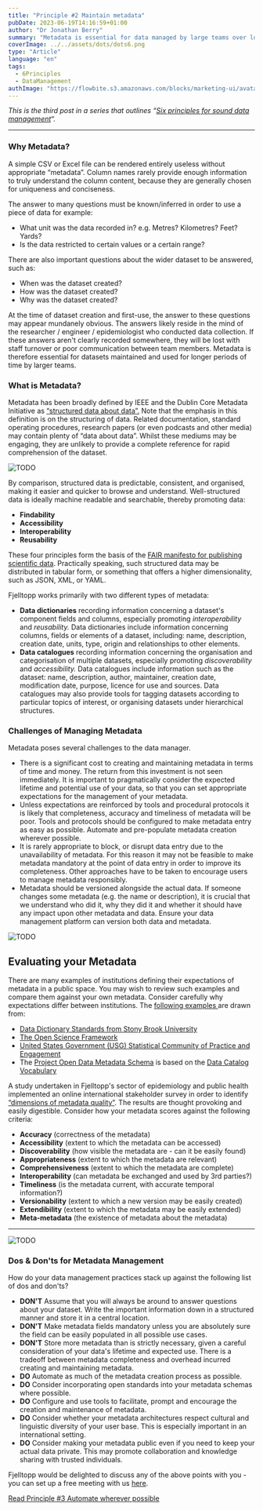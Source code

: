 ```yaml
---
title: "Principle #2 Maintain metadata"
pubDate: 2023-06-19T14:16:59+01:00
author: "Dr Jonathan Berry"
summary: "Metadata is essential for data managed by large teams over long periods. It ensures data is findable and reusable. "
coverImage: ../../assets/dots/dots6.png
type: "Article"
language: "en"
tags:
  - 6Principles
  - DataManagement
authImage: "https://flowbite.s3.amazonaws.com/blocks/marketing-ui/avatars/bonnie-green.png"
---
```


_This is the third post in a series that outlines “[Six principles for sound data management](/six-principles-of-sound-data-management/)“._

---

### Why Metadata?

A simple CSV or Excel file can be rendered entirely useless without appropriate “metadata”. Column names rarely provide enough information to truly understand the column content, because they are generally chosen for uniqueness and conciseness.

The answer to many questions must be known/inferred in order to use a piece of data for example:

- What unit was the data recorded in? e.g. Metres? Kilometres? Feet? Yards?
- Is the data restricted to certain values or a certain range?

There are also important questions about the wider dataset to be answered, such as:

- When was the dataset created?
- How was the dataset created?
- Why was the dataset created?

At the time of dataset creation and first-use, the answer to these questions may appear mundanely obvious. The answers likely reside in the mind of the researcher / engineer / epidemiologist who conducted data collection. If these answers aren't clearly recorded somewhere, they will be lost with staff turnover or poor communication between team members. Metadata is therefore essential for datasets maintained and used for longer periods of time by larger teams.

### What is Metadata?

Metadata has been broadly defined by IEEE and the Dublin Core Metadata Initiative as [“structured data about data”.](https://citeseerx.ist.psu.edu/viewdoc/download?doi=10.1.1.88.5042&rep=rep1&type=pdf) Note that the emphasis in this definition is on the structuring of data. Related documentation, standard operating procedures, research papers (or even podcasts and other media) may contain plenty of “data about data”. Whilst these mediums may be engaging, they are unlikely to provide a complete reference for rapid comprehension of the dataset.

<Image class="w-full md:w-1/3 md:float-left md:mr-5" src={dots5} alt="TODO" />

By comparison, structured data is predictable, consistent, and organised, making it easier and quicker to browse and understand. Well-structured data is ideally machine readable and searchable, thereby promoting data:

- **Findability**
- **Accessibility**
- **Interoperability**
- **Reusability**

These four principles form the basis of the [FAIR manifesto for publishing scientific data](https://www.go-fair.org/fair-principles/). Practically speaking, such structured data may be distributed in tabular form, or something that offers a higher dimensionality, such as JSON, XML, or YAML.

Fjelltopp works primarily with two different types of metadata:

- **Data dictionaries** recording information concerning a dataset's component fields and columns, especially promoting _interoperability_ and _reusability._ Data dictionaries include information concerning columns, fields or elements of a dataset, including: name, description, creation date, units, type, origin and relationships to other elements.
- **Data catalogues** recording information concerning the organisation and categorisation of multiple datasets, especially promoting _discoverability_ and _accessibility._ Data catalogues include information such as the dataset: name, description, author, maintainer, creation date, modification date, purpose, licence for use and sources. Data catalogues may also provide tools for tagging datasets according to particular topics of interest, or organising datasets under hierarchical structures.

### Challenges of Managing Metadata

Metadata poses several challenges to the data manager.

- There is a significant cost to creating and maintaining metadata in terms of time and money. The return from this investment is not seen immediately. It is important to pragmatically consider the expected lifetime and potential use of your data, so that you can set appropriate expectations for the management of your metadata.
- Unless expectations are reinforced by tools and procedural protocols it is likely that completeness, accuracy and timeliness of metadata will be poor. Tools and protocols should be configured to make metadata entry as easy as possible. Automate and pre-populate metadata creation wherever possible.
- It is rarely appropriate to block, or disrupt data entry due to the unavailability of metadata. For this reason it may not be feasible to make metadata mandatory at the point of data entry in order to improve its completeness. Other approaches have to be taken to encourage users to manage metadata responsibly.
- Metadata should be versioned alongside the actual data. If someone changes some metadata (e.g. the name or description), it is crucial that we understand who did it, why they did it and whether it should have any impact upon other metadata and data. Ensure your data management platform can version both data and metadata.

<Image class="w-ful py-5" src={mockUp3} alt="TODO" />

## Evaluating your Metadata

There are many examples of institutions defining their expectations of metadata in a public space. You may wish to review such examples and compare them against your own metadata. Consider carefully why expectations differ between institutions. The [following examples ](https://direct.mit.edu/dint/article/2/4/443/94892/The-Semantic-Data-Dictionary-An-Approach-for)are drawn from:

- [Data Dictionary Standards from Stony Brook University](https://www.stonybrook.edu/commcms/irpe/about/data_governance/_files/DataDictionaryStandards.pdf)
- [The Open Science Framework](https://help.osf.io/article/217-how-to-make-a-data-dictionary)
- [United States Government (USG) Statistical Community of Practice and Engagement](https://github.com/USG-SCOPE/data-dictionary/blob/gh-pages/Metadata-Scheme-for-Data-Dictionaries.md)
- The [Project Open Data Metadata Schema](https://project-open-data.cio.gov/v1.1/schema/) is based on the [Data Catalog Vocabulary](https://www.w3.org/TR/vocab-dcat-2/)

A study undertaken in Fjelltopp's sector of epidemiology and public health implemented an online international stakeholder survey in order to identify [“dimensions of metadata quality”](https://www.ncbi.nlm.nih.gov/pmc/articles/PMC5001774/). The results are thought provoking and easily digestible. Consider how your metadata scores against the following criteria:

- **Accuracy** (correctness of the metadata)
- **Accessibility** (extent to which the metadata can be accessed)
- **Discoverability** (how visible the metadata are - can it be easily found)
- **Appropriateness** (extent to which the metadata are relevant)
- **Comprehensiveness** (extent to which the metadata are complete)
- **Interoperability** (can metadata be exchanged and used by 3rd parties?)
- **Timeliness** (is the metadata current, with accurate temporal information?)
- **Versionability** (extent to which a new version may be easily created)
- **Extendibility** (extent to which the metadata may be easily extended)
- **Meta-metadata** (the existence of metadata about the metadata)

---

<Image class="h-200 w-full md:w-1/3 md: float-right md:ml-5 object-cover object-center" src={checklist} alt="TODO" />

### Dos & Don'ts for Metadata Management

How do your data management practices stack up against the following list of dos and don'ts?

- **DON'T** Assume that you will always be around to answer questions about your dataset. Write the important information down in a structured manner and store it in a central location.
- **DON'T** Make metadata fields mandatory unless you are absolutely sure the field can be easily populated in all possible use cases.
- **DON'T** Store more metadata than is strictly necessary, given a careful consideration of your data's lifetime and expected use. There is a tradeoff between metadata completeness and overhead incurred creating and maintaining metadata.
- **DO** Automate as much of the metadata creation process as possible.
- **DO** Consider incorporating open standards into your metadata schemas where possible.
- **DO** Configure and use tools to facilitate, prompt and encourage the creation and maintenance of metadata.
- **DO** Consider whether your metadata architectures respect cultural and linguistic diversity of your user base. This is especially important in an international setting.
- **DO** Consider making your metadata public even if you need to keep your actual data private. This may promote collaboration and knowledge sharing with trusted individuals.

Fjelltopp would be delighted to discuss any of the above points with you - you can set up a free meeting with us [here](https://docs.google.com/forms/d/e/1FAIpQLSdzzKi5MGz4I45KUxFhOfdwXAr9gNzWs5CRi9REblm3LVI0Hg/viewform).

[Read Principle #3 Automate wherever possible](/data-management-principle-automate-wherever-possible/)
